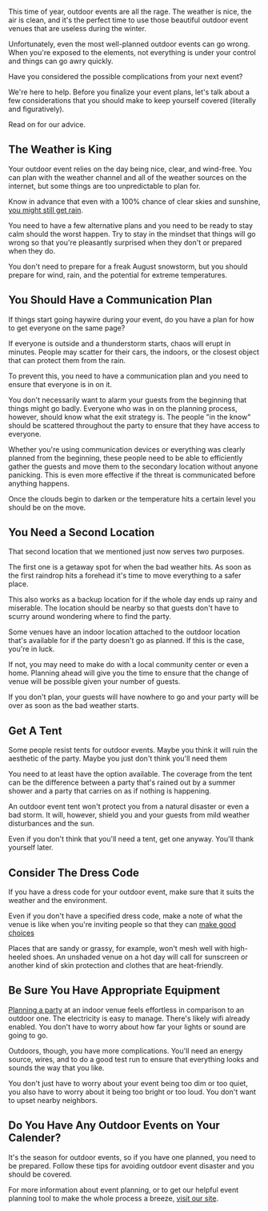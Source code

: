 <BlogImage  />
<BlogInfo  />

This time of year, outdoor events are all the rage. The weather is nice, the air is clean, and it's the 
perfect time to use those beautiful outdoor event venues that are useless during the winter. 

Unfortunately, even the most well-planned outdoor events can go wrong. When you're exposed to the elements, 
not everything is under your control and things can go awry quickly.

Have you considered the possible complications from your next event? 

We're here to help. Before you finalize your event plans, let's talk about a few considerations that you 
should make to keep yourself covered (literally and figuratively). 

Read on for our advice.

<MobileAd />
<DesktopAdHoriz />

## The Weather is King

Your outdoor event relies on the day being nice, clear, and wind-free. You can plan with the weather channel 
and all of the weather sources on the internet, but some things are too unpredictable to plan for. 

Know in advance that even with a 100% chance of clear skies and sunshine,
[you might still get rain](https://www.forbes.com/sites/marshallshepherd/2015/11/27/do-you-or-your-meteorologist-understand-what-40-chance-of-rain-means/#139be7e25d56).

You need to have a few alternative plans and you need to be ready to stay calm should the worst happen. 
Try to stay in the mindset that things will go wrong so that you're pleasantly surprised when they don't or prepared when they do.

You don't need to prepare for a freak August snowstorm, but you should prepare for wind, rain, and the potential 
for extreme temperatures.

<MobileAd /> 

## You Should Have a Communication Plan

If things start going haywire during your event, do you have a plan for how to get everyone on the same page?

If everyone is outside and a thunderstorm starts, chaos will erupt in minutes. People may scatter for their cars, 
the indoors, or the closest object that can protect them from the rain.

To prevent this, you need to have a communication plan and you need to ensure that everyone is in on it.

You don't necessarily want to alarm your guests from the beginning that things might go badly. Everyone who 
was in on the planning process, however, should know what the exit strategy is. The people "in the know" should 
be scattered throughout the party to ensure that they have access to everyone. 

Whether you're using communication devices or everything was clearly planned from the beginning, these people need 
to be able to efficiently gather the guests and move them to the secondary location without anyone panicking. 
This is even more effective if the threat is communicated before anything happens.

Once the clouds begin to darken or the temperature hits a certain level you should be on the move.

<MobileAd />
<DesktopAdHoriz />

## You Need a Second Location

That second location that we mentioned just now serves two purposes.

The first one is a getaway spot for when the bad weather hits. As soon as the first raindrop hits a forehead it's 
time to move everything to a safer place.

This also works as a backup location for if the whole day ends up rainy and miserable. The location should be 
nearby so that guests don't have to scurry around wondering where to find the party.                                                        

Some venues have an indoor location attached to the outdoor location that's available for if the party doesn't 
go as planned. If this is the case, you're in luck.

If not, you may need to make do with a local community center or even a home. Planning ahead will give you 
the time to ensure that the change of venue will be possible given your number of guests.

If you don't plan, your guests will have nowhere to go and your party will be over as soon as the bad 
weather starts.

<MobileAd />

## Get A Tent

Some people resist tents for outdoor events. Maybe you think it will ruin the aesthetic of the party. Maybe 
you just don't think you'll need them

You need to at least have the option available. The coverage from the tent can be the difference between a 
party that's rained out by a summer shower and a party that carries on as if nothing is happening.

An outdoor event tent won't protect you from a natural disaster or even a bad storm. It will, however, shield 
you and your guests from mild weather disturbances and the sun.

Even if you don't think that you'll need a tent, get one anyway. You'll thank yourself later. 

<MobileAd />
<DesktopAdSquare />

## Consider The Dress Code

If you have a dress code for your outdoor event, make sure that it suits the weather and the environment. 

Even if you don't have a specified dress code, make a note of what the venue is like when you're inviting 
people so that they can [make good choices](https://www.glamour.com/gallery/what-to-wear-to-every-outdoor-summer-event)

Places that are sandy or grassy, for example, won't mesh well with high-heeled shoes. An unshaded venue on a hot day will 
call for sunscreen or another kind of skin protection and clothes that are heat-friendly. 

<MobileAd />

## Be Sure You Have Appropriate Equipment

[Planning a party](https://pitchinclub.com/blog/party-planning-101-everything-you-need-to-know)
at an indoor venue feels effortless in comparison to an outdoor one. The electricity is easy to manage. There's likely 
wifi already enabled. You don't have to worry about how far your lights or sound are going to go.

Outdoors, though, you have more complications. You'll need an energy source, wires, and to do a good test run to ensure that 
everything looks and sounds the way that you like. 

You don't just have to worry about your event being too dim or too quiet, you also have to worry about it being too bright 
or too loud. You don't want to upset nearby neighbors. 

<MobileAd />
<DesktopAdHoriz />

## Do You Have Any Outdoor Events on Your Calender?

It's the season for outdoor events, so if you have one planned, you need to be prepared. Follow these tips for 
avoiding outdoor event disaster and you should be covered. 

For more information about event planning, or to get our helpful event planning tool to make the whole 
process a breeze, [visit our site](https://pitchinclub.com/resources/how-to-create-event).

<MobileAdSquare />
<MobileAd />

<DesktopAdSquare />
